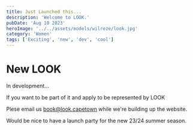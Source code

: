 ```yaml
---
title: Just Launched this...
description: 'Welcome to LOOK.'
pubDate: 'Aug 10 2023'
heroImage: '../../assets/models/wilreze/look.jpg'
category: 'Women'
tags: ['Exciting', 'new', 'dev', 'cool']
---
```


# New LOOK

In development...

If you want to be part of it and apply to be represented by LOOK

Plese email us book@look.capetown while we're building up the website.

Would be nice to have a launch party for the new 23/24 summer season.
